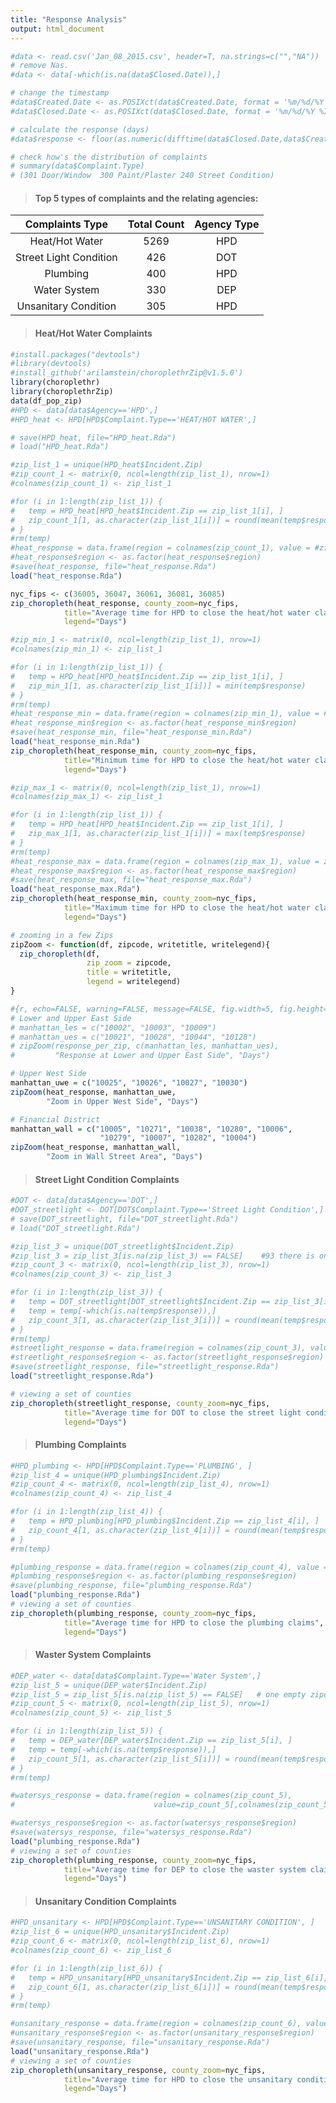 ```yaml
---
title: "Response Analysis"
output: html_document
---
```

```r
#data <- read.csv('Jan_08_2015.csv', header=T, na.strings=c("","NA"))
# remove Nas. 
#data <- data[-which(is.na(data$Closed.Date)),]

# change the timestamp 
#data$Created.Date <- as.POSIXct(data$Created.Date, format = '%m/%d/%Y %I:%M:%S %p')
#data$Closed.Date <- as.POSIXct(data$Closed.Date, format = '%m/%d/%Y %I:%M:%S %p')

# calculate the response (days)
#data$response <- floor(as.numeric(difftime(data$Closed.Date,data$Created.Date, units="days")))

# check how's the distribution of complaints 
# summary(data$Complaint.Type)
# (301 Door/Window  300 Paint/Plaster 240 Street Condition)
```
> ####   Top 5 types of complaints and the relating agencies: 

  Complaints Type         Total Count    Agency Type
------------------------ ------------- --------------
  Heat/Hot Water             5269           HPD 
  Street Light Condition     426            DOT
  Plumbing                   400            HPD
  Water System               330            DEP
  Unsanitary Condition       305            HPD 
------------------------- ------------- -------------

> #### Heat/Hot Water Complaints

```r
#install.packages("devtools")
#library(devtools)
#install_github('arilamstein/choroplethrZip@v1.5.0')  
library(choroplethr)
library(choroplethrZip)
data(df_pop_zip) 
#HPD <- data[data$Agency=='HPD',] 
#HPD_heat <- HPD[HPD$Complaint.Type=='HEAT/HOT WATER',]

# save(HPD_heat, file="HPD_heat.Rda")
# load("HPD_heat.Rda")

#zip_list_1 = unique(HPD_heat$Incident.Zip)
#zip_count_1 <- matrix(0, ncol=length(zip_list_1), nrow=1)
#colnames(zip_count_1) <- zip_list_1

#for (i in 1:length(zip_list_1)) {
#   temp = HPD_heat[HPD_heat$Incident.Zip == zip_list_1[i], ]
#   zip_count_1[1, as.character(zip_list_1[i])] = round(mean(temp$response),2)
# } 
#rm(temp)
#heat_response = data.frame(region = colnames(zip_count_1), value = #zip_count_1[,colnames(zip_count_1)])
#heat_response$region <- as.factor(heat_response$region)
#save(heat_response, file="heat_response.Rda")
load("heat_response.Rda")

nyc_fips <- c(36005, 36047, 36061, 36081, 36085)
zip_choropleth(heat_response, county_zoom=nyc_fips,
            title="Average time for HPD to close the heat/hot water claims",
            legend="Days")

#zip_min_1 <- matrix(0, ncol=length(zip_list_1), nrow=1)
#colnames(zip_min_1) <- zip_list_1

#for (i in 1:length(zip_list_1)) {
#   temp = HPD_heat[HPD_heat$Incident.Zip == zip_list_1[i], ]
#   zip_min_1[1, as.character(zip_list_1[i])] = min(temp$response)
# } 
#rm(temp)
#heat_response_min = data.frame(region = colnames(zip_min_1), value = #zip_min_1[,colnames(zip_min_1)])
#heat_response_min$region <- as.factor(heat_response_min$region)
#save(heat_response_min, file="heat_response_min.Rda")
load("heat_response_min.Rda")
zip_choropleth(heat_response_min, county_zoom=nyc_fips,
            title="Minimum time for HPD to close the heat/hot water claims",
            legend="Days")

#zip_max_1 <- matrix(0, ncol=length(zip_list_1), nrow=1)
#colnames(zip_max_1) <- zip_list_1

#for (i in 1:length(zip_list_1)) {
#   temp = HPD_heat[HPD_heat$Incident.Zip == zip_list_1[i], ]
#   zip_max_1[1, as.character(zip_list_1[i])] = max(temp$response)
# } 
#rm(temp)
#heat_response_max = data.frame(region = colnames(zip_max_1), value = zip_max_1[,colnames(zip_max_1)])
#heat_response_max$region <- as.factor(heat_response_max$region)
#save(heat_response_max, file="heat_response_max.Rda")
load("heat_response_max.Rda")
zip_choropleth(heat_response_min, county_zoom=nyc_fips,
            title="Maximum time for HPD to close the heat/hot water claims",
            legend="Days")
```

```r
# zooming in a few Zips 
zipZoom <- function(df, zipcode, writetitle, writelegend){
  zip_choropleth(df,
                 zip_zoom = zipcode, 
                 title = writetitle,
                 legend = writelegend)
}

#{r, echo=FALSE, warning=FALSE, message=FALSE, fig.width=5, fig.height=4, out.extra='style="float:left"'}
# Lower and Upper East Side
# manhattan_les = c("10002", "10003", "10009")
# manhattan_ues = c("10021", "10028", "10044", "10128")
# zipZoom(response_per_zip, c(manhattan_les, manhattan_ues), 
#         "Response at Lower and Upper East Side", "Days")
```
```r
# Upper West Side
manhattan_uwe = c("10025", "10026", "10027", "10030")
zipZoom(heat_response, manhattan_uwe, 
        "Zoom in Upper West Side", "Days")
```
```r
# Financial District 
manhattan_wall = c("10005", "10271", "10038", "10280", "10006", 
                    "10279", "10007", "10282", "10004")
zipZoom(heat_response, manhattan_wall, 
        "Zoom in Wall Street Area", "Days")
```

> #### Street Light Condition Complaints

```r
#DOT <- data[data$Agency=='DOT',]
#DOT_streetlight <- DOT[DOT$Complaint.Type=='Street Light Condition',]    # DOT  
# save(DOT_streetlight, file="DOT_streetlight.Rda")
# load("DOT_streetlight.Rda")

#zip_list_3 = unique(DOT_streetlight$Incident.Zip)    
#zip_list_3 = zip_list_3[is.na(zip_list_3) == FALSE]    #93 there is one empty entry
#zip_count_3 <- matrix(0, ncol=length(zip_list_3), nrow=1)
#colnames(zip_count_3) <- zip_list_3

#for (i in 1:length(zip_list_3)) {
#   temp = DOT_streetlight[DOT_streetlight$Incident.Zip == zip_list_3[i], ]
#   temp = temp[-which(is.na(temp$response)),]
#   zip_count_3[1, as.character(zip_list_3[i])] = round(mean(temp$response),2)
# } 
#rm(temp)
#streetlight_response = data.frame(region = colnames(zip_count_3), value =  #zip_count_3[,colnames(zip_count_3)])
#streetlight_response$region <- as.factor(streetlight_response$region)
#save(streetlight_response, file="streetlight_response.Rda")
load("streetlight_response.Rda")

# viewing a set of counties 
zip_choropleth(streetlight_response, county_zoom=nyc_fips,
            title="Average time for DOT to close the street light condition claims",
            legend="Days")
```

> #### Plumbing Complaints

```r
#HPD_plumbing <- HPD[HPD$Complaint.Type=='PLUMBING', ]
#zip_list_4 = unique(HPD_plumbing$Incident.Zip)
#zip_count_4 <- matrix(0, ncol=length(zip_list_4), nrow=1)
#colnames(zip_count_4) <- zip_list_4

#for (i in 1:length(zip_list_4)) {
#   temp = HPD_plumbing[HPD_plumbing$Incident.Zip == zip_list_4[i], ]
#   zip_count_4[1, as.character(zip_list_4[i])] = round(mean(temp$response),2)
# } 
#rm(temp)

#plumbing_response = data.frame(region = colnames(zip_count_4), value =  #zip_count_4[,colnames(zip_count_4)])
#plumbing_response$region <- as.factor(plumbing_response$region)
#save(plumbing_response, file="plumbing_response.Rda")
load("plumbing_response.Rda")
# viewing a set of counties 
zip_choropleth(plumbing_response, county_zoom=nyc_fips,
            title="Average time for HPD to close the plumbing claims",
            legend="Days")
```

> #### Waster System Complaints

```r
#DEP_water <- data[data$Complaint.Type=='Water System',] 
#zip_list_5 = unique(DEP_water$Incident.Zip)
#zip_list_5 = zip_list_5[is.na(zip_list_5) == FALSE]   # one empty zipcode entry
#zip_count_5 <- matrix(0, ncol=length(zip_list_5), nrow=1)
#colnames(zip_count_5) <- zip_list_5

#for (i in 1:length(zip_list_5)) {
#   temp = DEP_water[DEP_water$Incident.Zip == zip_list_5[i], ]
#   temp = temp[-which(is.na(temp$response)),]
#   zip_count_5[1, as.character(zip_list_5[i])] = round(mean(temp$response),2)
# } 
#rm(temp)

#watersys_response = data.frame(region = colnames(zip_count_5),
#                               value=zip_count_5[,colnames(zip_count_5)])

#watersys_response$region <- as.factor(watersys_response$region)
#save(watersys_response, file="watersys_response.Rda")
load("plumbing_response.Rda")
# viewing a set of counties 
zip_choropleth(plumbing_response, county_zoom=nyc_fips,
            title="Average time for DEP to close the waster system claims",
            legend="Days")
```

> #### Unsanitary Condition Complaints

```r
#HPD_unsanitary <- HPD[HPD$Complaint.Type=='UNSANITARY CONDITION', ]
#zip_list_6 = unique(HPD_unsanitary$Incident.Zip)
#zip_count_6 <- matrix(0, ncol=length(zip_list_6), nrow=1)
#colnames(zip_count_6) <- zip_list_6

#for (i in 1:length(zip_list_6)) {
#   temp = HPD_unsanitary[HPD_unsanitary$Incident.Zip == zip_list_6[i], ]
#   zip_count_6[1, as.character(zip_list_6[i])] = round(mean(temp$response),2)
# } 
#rm(temp)

#unsanitary_response = data.frame(region = colnames(zip_count_6), value =  zip_count_6[,colnames(zip_count_6)])
#unsanitary_response$region <- as.factor(unsanitary_response$region)
#save(unsanitary_response, file="unsanitary_response.Rda")
load("unsanitary_response.Rda")
# viewing a set of counties 
zip_choropleth(unsanitary_response, county_zoom=nyc_fips,
            title="Average time for HPD to close the unsanitary condition claims",
            legend="Days")
```